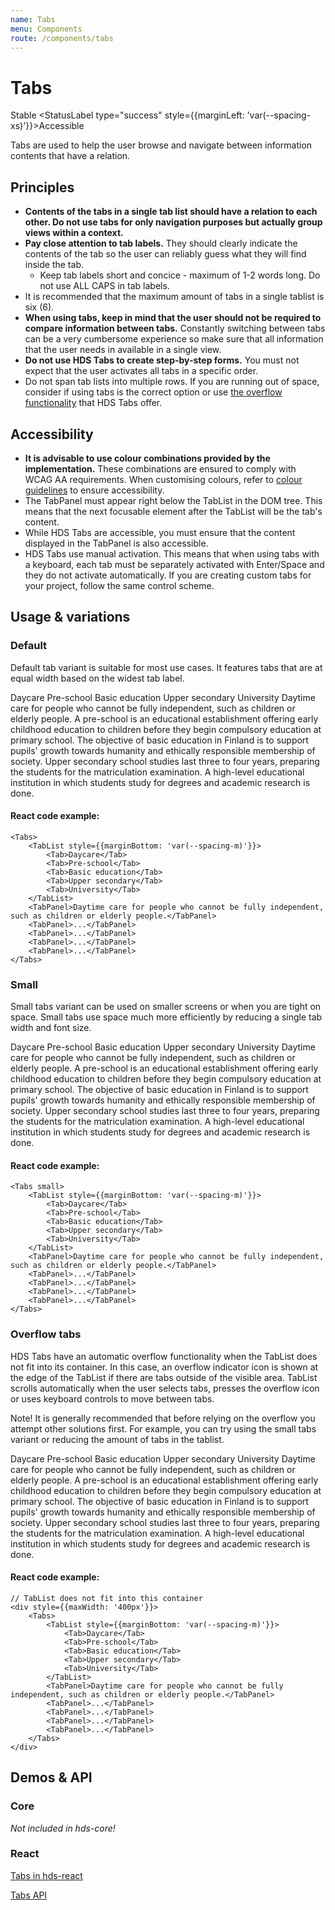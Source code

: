 ```yaml
---
name: Tabs
menu: Components
route: /components/tabs
---
```




# Tabs

<StatusLabel type="info">Stable</StatusLabel>
<StatusLabel type="success" style={{marginLeft: 'var(--spacing-xs)'}}>Accessible</StatusLabel>

<LargeParagraph>
    Tabs are used to help the user browse and navigate between information contents that have a relation.
</LargeParagraph>

## Principles
- **Contents of the tabs in a single tab list should have a relation to each other. Do not use tabs for only navigation purposes but actually group views within a context.**
- **Pay close attention to tab labels.** They should clearly indicate the contents of the tab so the user can reliably guess what they will find inside the tab.
    - Keep tab labels short and concice - maximum of 1-2 words long. Do not use ALL CAPS in tab labels.
- It is recommended that the maximum amount of tabs in a single tablist is six (6).
- **When using tabs, keep in mind that the user should not be required to compare information between tabs.** Constantly switching between tabs can be a very cumbersome experience so make sure that all information that the user needs in available in a single view.
- **Do not use HDS Tabs to create step-by-step forms.** You must not expect that the user activates all tabs in a specific order.
- Do not span tab lists into multiple rows. If you are running out of space, consider if using tabs is the correct option or use [the overflow functionality](#overflow-tabs) that HDS Tabs offer.

## Accessibility

- **It is advisable to use colour combinations provided by the implementation.** These combinations are ensured to comply with WCAG AA requirements. When customising colours, refer to [colour guidelines](/design-tokens/colour "Colour") to ensure accessibility.
- The TabPanel must appear right below the TabList in the DOM tree. This means that the next focusable element after the TabList will be the tab's content.
- While HDS Tabs are accessible, you must ensure that the content displayed in the TabPanel is also accessible.
- HDS Tabs use manual activation. This means that when using tabs with a keyboard, each tab must be separately activated with Enter/Space and they do not activate automatically. If you are creating custom tabs for your project, follow the same control scheme.

## Usage & variations

### Default
Default tab variant is suitable for most use cases. It features tabs that are at equal width based on the widest tab label.

<Playground>
<Tabs>
    <TabList style={{marginBottom: 'var(--spacing-m)'}}>
        <Tab>Daycare</Tab>
        <Tab>Pre-school</Tab>
        <Tab>Basic education</Tab>
        <Tab>Upper secondary</Tab>
        <Tab>University</Tab>
    </TabList>
    <TabPanel>Daytime care for people who cannot be fully independent, such as children or elderly people.</TabPanel>
    <TabPanel>
      A pre-school is an educational establishment offering early childhood education to children before they begin
      compulsory education at primary school.
    </TabPanel>
    <TabPanel>
      The objective of basic education in Finland is to support pupils&#39; growth towards humanity and ethically
      responsible membership of society.
    </TabPanel>
    <TabPanel>
      Upper secondary school studies last three to four years, preparing the students for the matriculation examination.
    </TabPanel>
    <TabPanel>
      A high-level educational institution in which students study for degrees and academic research is done.
    </TabPanel>
</Tabs>
</Playground>

#### React code example:
```tsx
<Tabs>
    <TabList style={{marginBottom: 'var(--spacing-m)'}}>
        <Tab>Daycare</Tab>
        <Tab>Pre-school</Tab>
        <Tab>Basic education</Tab>
        <Tab>Upper secondary</Tab>
        <Tab>University</Tab>
    </TabList>
    <TabPanel>Daytime care for people who cannot be fully independent, such as children or elderly people.</TabPanel>
    <TabPanel>...</TabPanel>
    <TabPanel>...</TabPanel>
    <TabPanel>...</TabPanel>
    <TabPanel>...</TabPanel>
</Tabs>
```

### Small
Small tabs variant can be used on smaller screens or when you are tight on space. Small tabs use space much more efficiently by reducing a single tab width and font size.

<Playground>
<Tabs small>
    <TabList style={{marginBottom: 'var(--spacing-m)'}}>
        <Tab>Daycare</Tab>
        <Tab>Pre-school</Tab>
        <Tab>Basic education</Tab>
        <Tab>Upper secondary</Tab>
        <Tab>University</Tab>
    </TabList>
    <TabPanel>Daytime care for people who cannot be fully independent, such as children or elderly people.</TabPanel>
    <TabPanel>
      A pre-school is an educational establishment offering early childhood education to children before they begin
      compulsory education at primary school.
    </TabPanel>
    <TabPanel>
      The objective of basic education in Finland is to support pupils&#39; growth towards humanity and ethically
      responsible membership of society.
    </TabPanel>
    <TabPanel>
      Upper secondary school studies last three to four years, preparing the students for the matriculation examination.
    </TabPanel>
    <TabPanel>
      A high-level educational institution in which students study for degrees and academic research is done.
    </TabPanel>
</Tabs>
</Playground>

#### React code example:
```tsx
<Tabs small>
    <TabList style={{marginBottom: 'var(--spacing-m)'}}>
        <Tab>Daycare</Tab>
        <Tab>Pre-school</Tab>
        <Tab>Basic education</Tab>
        <Tab>Upper secondary</Tab>
        <Tab>University</Tab>
    </TabList>
    <TabPanel>Daytime care for people who cannot be fully independent, such as children or elderly people.</TabPanel>
    <TabPanel>...</TabPanel>
    <TabPanel>...</TabPanel>
    <TabPanel>...</TabPanel>
    <TabPanel>...</TabPanel>
</Tabs>
```

### Overflow tabs
HDS Tabs have an automatic overflow functionality when the TabList does not fit into its container. In this case, an overflow indicator icon is shown at the edge of the TabList if there are tabs outside of the visible area. TabList scrolls automatically when the user selects tabs, presses the overflow icon or uses keyboard controls to move between tabs.

Note! It is generally recommended that before relying on the overflow you attempt other solutions first. For example, you can try using the small tabs variant or reducing the amount of tabs in the tablist.

<Playground>
<div style={{maxWidth: '400px'}}>
    <Tabs>
        <TabList style={{marginBottom: 'var(--spacing-m)'}}>
            <Tab>Daycare</Tab>
            <Tab>Pre-school</Tab>
            <Tab>Basic education</Tab>
            <Tab>Upper secondary</Tab>
            <Tab>University</Tab>
        </TabList>
        <TabPanel>Daytime care for people who cannot be fully independent, such as children or elderly people.</TabPanel>
        <TabPanel>
            A pre-school is an educational establishment offering early childhood education to children before they begin
            compulsory education at primary school.
        </TabPanel>
        <TabPanel>
            The objective of basic education in Finland is to support pupils&#39; growth towards humanity and ethically
            responsible membership of society.
        </TabPanel>
        <TabPanel>
            Upper secondary school studies last three to four years, preparing the students for the matriculation examination.
        </TabPanel>
        <TabPanel>
            A high-level educational institution in which students study for degrees and academic research is done.
        </TabPanel>
    </Tabs>
</div>
</Playground>

#### React code example:
```tsx
// TabList does not fit into this container
<div style={{maxWidth: '400px'}}>
    <Tabs>
        <TabList style={{marginBottom: 'var(--spacing-m)'}}>
            <Tab>Daycare</Tab>
            <Tab>Pre-school</Tab>
            <Tab>Basic education</Tab>
            <Tab>Upper secondary</Tab>
            <Tab>University</Tab>
        </TabList>
        <TabPanel>Daytime care for people who cannot be fully independent, such as children or elderly people.</TabPanel>
        <TabPanel>...</TabPanel>
        <TabPanel>...</TabPanel>
        <TabPanel>...</TabPanel>
        <TabPanel>...</TabPanel>
    </Tabs>
</div>
```

## Demos & API

### Core

_Not included in hds-core!_

### React

[Tabs in hds-react](/storybook/react/?path=/story/components-tabs--default)

[Tabs API](/storybook/react/?path=/docs/components-tabs--default)
